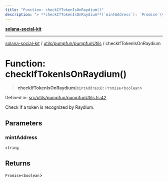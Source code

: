 ```yaml
---
title: "Function: checkIfTokenIsOnRaydium()"
description: "> **checkIfTokenIsOnRaydium**(`mintAddress`): `Promise`\<`boolean`\>"
---
```


[**solana-social-kit**](../../../../README.mdx)

***

[solana-social-kit](../../../../README.mdx) / [utils/pumpfun/pumpfunUtils](../README.mdx) / checkIfTokenIsOnRaydium

# Function: checkIfTokenIsOnRaydium()

> **checkIfTokenIsOnRaydium**(`mintAddress`): `Promise`\<`boolean`\>

Defined in: [src/utils/pumpfun/pumpfunUtils.ts:42](https://github.com/SendArcade/solana-social-starter/blob/bd4b3556b8f469c27ebb06f4df65b3a36b43ba3b/src/utils/pumpfun/pumpfunUtils.ts#L42)

Check if a token is recognized by Raydium.

## Parameters

### mintAddress

`string`

## Returns

`Promise`\<`boolean`\>
